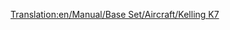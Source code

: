 [[Translation:en/Manual/Base Set/Aircraft/Kelling K7]]
{{en/Manual/Base Set/Aircraft/Aircraft|Cost=$82,030
|Speed=947 kph (592 MPH)
|Annual=$12,936
|Designed=2036
|Lifespan=25
|Capacity=180 passengers & 60 bags of mail
|Description=Fictional futuristic plane. Kelling is an unknown company, only making a Diesel in Tropical.
|Real-life=Fictional
}}
